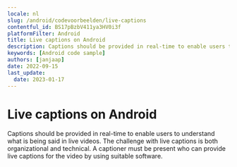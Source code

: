 ```yaml
---
locale: nl
slug: /android/codevoorbeelden/live-captions
contentful_id: BS17pBzbV411ya3HV0i3f
platformFilter: Android
title: Live captions on Android
description: Captions should be provided in real-time to enable users to understand what is being said in live videos.
keywords: [Android code sample]
authors: [janjaap]
date: 2022-09-15
last_update:
  date: 2023-01-17
---
```


# Live captions on Android

Captions should be provided in real-time to enable users to understand what is being said in live videos. The challenge with live captions is both organizational and technical. A captioner must be present who can provide live captions for the video by using suitable software.

<CodeSample id="media-captions-live" locale="nl" platform="android"/>
